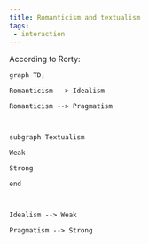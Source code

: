 ```yaml
---
title: Romanticism and textualism
tags:
 - interaction
---
```


According to Rorty:

```mermaid
graph TD;

Romanticism --> Idealism

Romanticism --> Pragmatism

  

subgraph Textualism

Weak

Strong

end

  

Idealism --> Weak

Pragmatism --> Strong
```